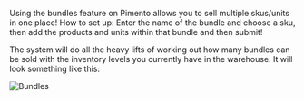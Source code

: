 Using the bundles feature on Pimento allows you to sell multiple skus/units in one place! How to set up: Enter the name of the bundle and choose a sku, then add the products and units within that bundle and then submit!

The system will do all the heavy lifts of working out how many bundles can be sold with the inventory levels you currently have in the warehouse. It will look something like this:

<img src="/images/bundles.png" alt="Bundles" />
